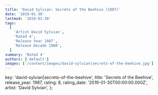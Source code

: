 ```yaml
---
title: 'David Sylvian: Secrets of the Beehive (1987)'
date: '2019-01-30'
lastmod: '2019-01-30'
tags:
  [
    'Artist David Sylvian',
    'Rated 4',
    'Release Year 1987',
    'Release Decade 1980',
  ]
summary: 'Rated 4'
authors: ['default']
images: ['/content/images/david-sylvian|secrets-of-the-beehive.jpg']
---
```


  key: 'david-sylvian|secrets-of-the-beehive',
  title: 'Secrets of the Beehive',
  release_year: 1987,
  rating: 8,
  rating_date: '2019-01-30T00:00:00.000Z',
  artist: 'David Sylvian',
};

<MusicRating data={data} />
